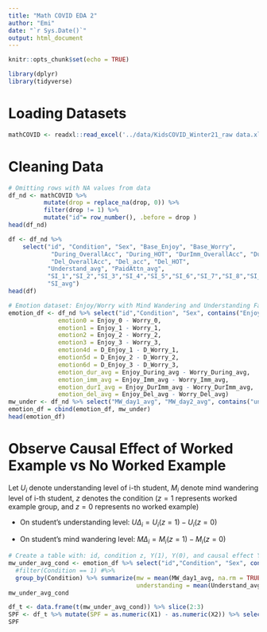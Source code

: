 ```yaml
---
title: "Math COVID EDA 2"
author: "Emi"
date: "`r Sys.Date()`"
output: html_document
---
```


```r
knitr::opts_chunk$set(echo = TRUE)
```

```r
library(dplyr)
library(tidyverse)
```

# Loading Datasets

```r
mathCOVID <- readxl::read_excel('../data/KidsCOVID_Winter21_raw data.xlsx')
```

# Cleaning Data

```r
# Omitting rows with NA values from data
df_nd <- mathCOVID %>% 
          mutate(drop = replace_na(drop, 0)) %>% 
          filter(drop != 1) %>% 
          mutate("id"= row_number(), .before = drop )
head(df_nd)
```

```r
df <- df_nd %>% 
    select("id", "Condition", "Sex", "Base_Enjoy", "Base_Worry", 
            "During_OverallAcc", "During_HOT", "DurImm_OverallAcc", "DurImm_HOT",
            "Del_OverallAcc", "Del_acc", "Del_HOT",
           "Understand_avg", "PaidAttn_avg", 
           "SI_1","SI_2","SI_3","SI_4","SI_5","SI_6","SI_7","SI_8","SI_9","SI_10",
           "SI_avg")
head(df)
```

```r
# Emotion dataset: Enjoy/Worry with Mind Wandering and Understanding Factors
emotion_df <- df_nd %>% select("id","Condition", "Sex", contains("Enjoy"), contains("Worry")) %>% mutate(pre  = Base_Enjoy - Base_Worry,
              emotion0 = Enjoy_0 - Worry_0,
              emotion1 = Enjoy_1 - Worry_1,
              emotion2 = Enjoy_2 - Worry_2,
              emotion3 = Enjoy_3 - Worry_3,
              emotion4d = D_Enjoy_1 - D_Worry_1,
              emotion5d = D_Enjoy_2 - D_Worry_2,
              emotion6d = D_Enjoy_3 - D_Worry_3,
              emotion_dur_avg = Enjoy_During_avg - Worry_During_avg,
              emotion_imm_avg = Enjoy_Imm_avg - Worry_Imm_avg,
              emotion_durI_avg = Enjoy_DurImm_avg - Worry_DurImm_avg,
              emotion_del_avg = Enjoy_Del_avg - Worry_Del_avg)
mw_under <- df_nd %>% select("MW_day1_avg", "MW_day2_avg", contains("under"))
emotion_df = cbind(emotion_df, mw_under)
head(emotion_df)
```

# Observe Causal Effect of Worked Example vs No Worked Example

Let $U_i$ denote understanding level of i-th student, $M_i$ denote mind wandering 
level of i-th student, $z$ denotes the condition ($z = 1$ represents worked example
group, and $z = 0$ represents no worked example)

* On student's understanding level: $U\Delta_i = U_i(z = 1) - U_i(z = 0)$

* On student's mind wandering level: $M\Delta_i = M_i(z = 1) - M_i(z = 0)$

```r
# Create a table with: id, condition z, Y(1), Y(0), and causal effect Y(1) - Y(0)
mw_under_avg_cond <- emotion_df %>% select("id","Condition", "Sex", contains("MW"), contains("under")) %>% 
  #filter(Condition == 1) #%>% 
  group_by(Condition) %>% summarize(mw = mean(MW_day1_avg, na.rm = TRUE), 
                                    understanding = mean(Understand_avg, na.rm = TRUE)) %>% mutate(Condition = c("Worked EX","No Worked EX"))
mw_under_avg_cond
```

```r
df_t <- data.frame(t(mw_under_avg_cond)) %>% slice(2:3)
SPF <- df_t %>% mutate(SPF = as.numeric(X1) - as.numeric(X2)) %>% select("SPF")
SPF
```

